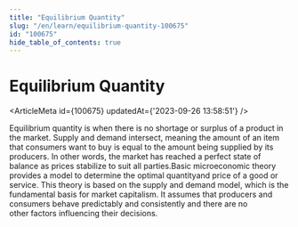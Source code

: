```yaml
---
title: "Equilibrium Quantity"
slug: "/en/learn/equilibrium-quantity-100675"
id: "100675"
hide_table_of_contents: true
---
```



# Equilibrium Quantity

<ArticleMeta id={100675} updatedAt={'2023-09-26 13:58:51'} />
<div className='border-solid border-b border-t-0 my-4 border-[var(--ifm-color-gray-300)]' />

Equilibrium quantity is when there is no shortage or surplus of a product in the market. Supply and demand intersect, meaning the amount of an item that consumers want to buy is equal to the amount being supplied by its producers. In other words, the market has reached a perfect state of balance as prices stabilize to suit all parties.Basic microeconomic theory provides a model to determine the optimal quantityand price of a good or service. This theory is based on the supply and demand model, which is the fundamental basis for market capitalism. It assumes that producers and consumers behave predictably and consistently and there are no other factors influencing their decisions.
